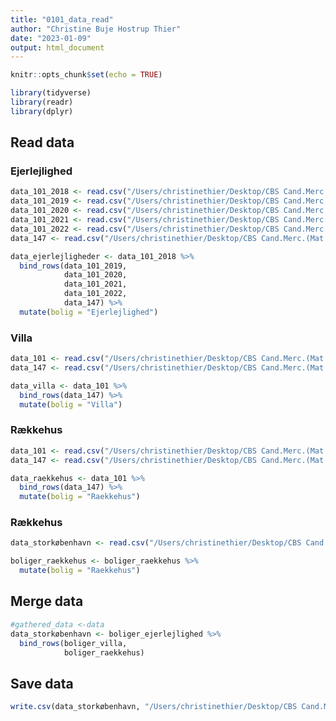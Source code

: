 ```yaml
---
title: "0101_data_read"
author: "Christine Buje Hostrup Thier"
date: "2023-01-09"
output: html_document
---
```


```r
knitr::opts_chunk$set(echo = TRUE)
```

```r
library(tidyverse)
library(readr)
library(dplyr)
```

## Read data 
### Ejerlejlighed
```r
data_101_2018 <- read.csv("/Users/christinethier/Desktop/CBS Cand.Merc.(Mat.)/Speciale/XGBoost - R/CSV-filer/101-2018_ejerligelighed.csv",header = TRUE)
data_101_2019 <- read.csv("/Users/christinethier/Desktop/CBS Cand.Merc.(Mat.)/Speciale/XGBoost - R/CSV-filer/101-2019_ejerligelighed.csv",header = TRUE)
data_101_2020 <- read.csv("/Users/christinethier/Desktop/CBS Cand.Merc.(Mat.)/Speciale/XGBoost - R/CSV-filer/101-2020_ejerligelighed.csv",header = TRUE)
data_101_2021 <- read.csv("/Users/christinethier/Desktop/CBS Cand.Merc.(Mat.)/Speciale/XGBoost - R/CSV-filer/101-2021_ejerligelighed.csv",header = TRUE)
data_101_2022 <- read.csv("/Users/christinethier/Desktop/CBS Cand.Merc.(Mat.)/Speciale/XGBoost - R/CSV-filer/101-2022_ejerligelighed.csv",header = TRUE)
data_147 <- read.csv("/Users/christinethier/Desktop/CBS Cand.Merc.(Mat.)/Speciale/XGBoost - R/CSV-filer/147-2018-2022_ejerligelighed.csv",header = TRUE)

data_ejerlejligheder <- data_101_2018 %>% 
  bind_rows(data_101_2019,
            data_101_2020,
            data_101_2021,
            data_101_2022,
            data_147) %>% 
  mutate(bolig = "Ejerlejlighed")
```
### Villa
```r
data_101 <- read.csv("/Users/christinethier/Desktop/CBS Cand.Merc.(Mat.)/Speciale/XGBoost - R/CSV-filer/101-2018-2022_villa.csv",header = TRUE)
data_147 <- read.csv("/Users/christinethier/Desktop/CBS Cand.Merc.(Mat.)/Speciale/XGBoost - R/CSV-filer/147-2018-2022_villa.csv",header = TRUE)

data_villa <- data_101 %>% 
  bind_rows(data_147) %>% 
  mutate(bolig = "Villa")
```
### Rækkehus
```r
data_101 <- read.csv("/Users/christinethier/Desktop/CBS Cand.Merc.(Mat.)/Speciale/XGBoost - R/CSV-filer/101-2018-2022_raekkehus.csv",header = TRUE)
data_147 <- read.csv("/Users/christinethier/Desktop/CBS Cand.Merc.(Mat.)/Speciale/XGBoost - R/CSV-filer/147-2018-2022_raekkehus.csv",header = TRUE)

data_raekkehus <- data_101 %>% 
  bind_rows(data_147) %>% 
  mutate(bolig = "Raekkehus")
```

### Rækkehus
```r
data_storkøbenhavn <- read.csv("/Users/christinethier/Desktop/CBS Cand.Merc.(Mat.)/Speciale/XGBoost - R/CSV-filer/2018-2022_Storkobenhavn.csv",header = TRUE)

boliger_raekkehus <- boliger_raekkehus %>%  
  mutate(bolig = "Raekkehus")
```

## Merge data
```r
#gathered_data <-data
data_storkøbenhavn <- boliger_ejerlejlighed %>% 
  bind_rows(boliger_villa,
            boliger_raekkehus)
```

## Save data
```r
write.csv(data_storkøbenhavn, "/Users/christinethier/Desktop/CBS Cand.Merc.(Mat.)/Speciale/XGBoost - R/database/0101_data_read_new.csv", row.names=FALSE)
```

